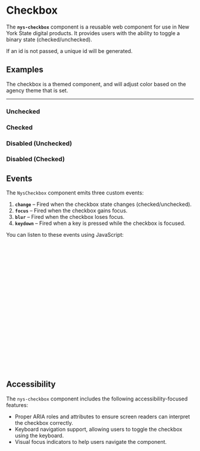 
<Meta of={NysCheckboxStories} title="Components/Checkbox/Documentation" />

# Checkbox

The **`nys-checkbox`** component is a reusable web component for use in New York State digital products. It provides users with the ability to toggle a binary state (checked/unchecked).

If an id is not passed, a unique id will be generated.

## Examples

The checkbox is a themed component, and will adjust color based
on the agency theme that is set.

<div style={{ "padding-bottom": "2rem" }}>
  <nys-checkbox label="Adirondacks" checked></nys-checkbox>
  <nys-checkbox label="Finger Lakes" checked></nys-checkbox>
  <nys-checkbox label="Catskills" checked></nys-checkbox>
  <nys-checkbox label="Niagara Falls" checked></nys-checkbox>
  <nys-checkbox label="Coney Island"></nys-checkbox>
  <nys-checkbox label="Mount Greylock" description="This is disabled because it's not in New York." disabled></nys-checkbox>
</div>

---

### Unchecked

<Canvas of={NysCheckboxStories.Unchecked} />

### Checked

<Canvas of={NysCheckboxStories.Checked} />

### Disabled (Unchecked)

<Canvas of={NysCheckboxStories.DisabledUnchecked} />

### Disabled (Checked)

<Canvas of={NysCheckboxStories.DisabledChecked} />

## Events

The `NysCheckbox` component emits three custom events:

1. **`change`** – Fired when the checkbox state changes (checked/unchecked).
2. **`focus`** – Fired when the checkbox gains focus.
3. **`blur`** – Fired when the checkbox loses focus.
4. **`keydown`** – Fired when a key is pressed while the checkbox is focused.

You can listen to these events using JavaScript:

```js

  // Select the checkbox component
  const checkbox = document.querySelector('nys-checkbox');

  // Listen for the 'change' event
  checkbox.addEventListener('change', (event) => {
    console.log('Checkbox changed:', event.target.checked);
  });

  // Listen for the 'focus' event
  checkbox.addEventListener('focus', () => {
    console.log('Checkbox is focused');
  });

  // Listen for the 'blur' event
  checkbox.addEventListener('blur', () => {
    console.log('Checkbox lost focus');
  });

  // Listen for the 'keydown' event
  checkbox.addEventListener('keydown', (event) => {
    console.log('Key pressed:', event.key);
  });
```

## Accessibility

The `nys-checkbox` component includes the following accessibility-focused features:

- Proper ARIA roles and attributes to ensure screen readers can interpret the checkbox correctly.
- Keyboard navigation support, allowing users to toggle the checkbox using the keyboard.
- Visual focus indicators to help users navigate the component.